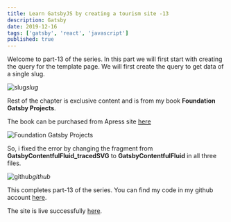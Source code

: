 ```yaml
---
title: Learn GatsbyJS by creating a tourism site -13
description: Gatsby
date: 2019-12-16
tags: ['gatsby', 'react', 'javascript']
published: true
---
```

Welcome to part-13 of the series. In this part we will first start with creating the query for the template page. We will first create the query to get data of a single slug.

![slug](https://ik.imagekit.io/thewebdev/GatsbyTourism/13/1_LmYgBqpit.png)*slug*

Rest of the chapter is exclusive content and is from my book **Foundation Gatsby Projects**.

The book can be purchased from Apress site <a href="https://www.apress.com/in/book/9781484265574" target="_blank" rel="noopener noreferrer">here</a>

![Foundation Gatsby Projects](https://res.cloudinary.com/dxkxvfo2o/image/upload/v1609570264/Foundation_Gatsby_zilffx.jpg)

So, i fixed the error by changing the fragment from **GatsbyContentfulFluid_tracedSVG** to **GatsbyContentfulFluid** in all three files.

![github](https://ik.imagekit.io/thewebdev/GatsbyTourism/13/14_G2Xp3ApSE1.png)*github*

This completes part-13 of the series. You can find my code in my github account [here](https://github.com/nabendu82/gatsbyTourism).

The site is live successfully [here](https://amazinghampi.netlify.com/).


